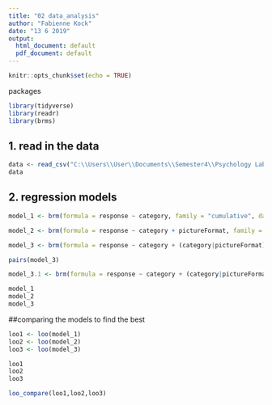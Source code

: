 ```yaml
---
title: "02 data_analysis"
author: "Fabienne Kock"
date: "13 6 2019"
output:
  html_document: default
  pdf_document: default
---
```


```r
knitr::opts_chunk$set(echo = TRUE)
```



packages
```r
library(tidyverse)
library(readr)
library(brms)
```

## 1. read in the data
```r
data <- read_csv("C:\\Users\\User\\Documents\\Semester4\\Psychology Lab\\XPLabFinal\\data\\02 main\\clean\\S1_data.csv")
data
```

## 2. regression models
```r
model_1 <- brm(formula = response ~ category, family = "cumulative", data = data)
```
```r
model_2 <- brm(formula = response ~ category + pictureFormat, family = "cumulative", data = data)
```
```r
model_3 <- brm(formula = response ~ category + (category|pictureFormat), family = "cumulative", data = data)
```
```r
pairs(model_3)
```

```r
model_3.1 <- brm(formula = response ~ category + (category|pictureFormat), family = "cumulative", data = data, control = list(adapt_delta = 0.9, max_treedepth = 15 ))
```

```r
model_1
model_2
model_3

```

##comparing the models to find the best
```r
loo1 <- loo(model_1)
loo2 <- loo(model_2)
loo3 <- loo(model_3)
```
```r
loo1
loo2
loo3
```
```r
loo_compare(loo1,loo2,loo3)
```

